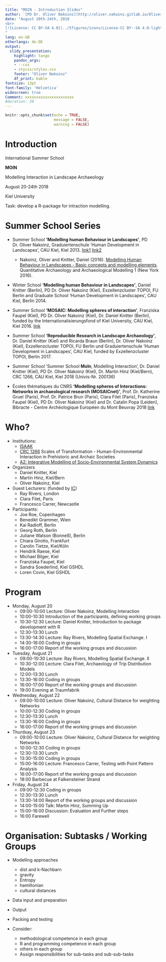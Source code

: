 ```yaml
---
title: "MOIN - Introduction Slides"
author: '[PD Dr. Oliver Nakoinz](http://oliver.nakoinz.gitlab.io/OliverNakoinz/), Dr. Daniel Knitter, Dr. Martin Hinz'
date: "August 20th-24th, 2018
<br> 
[![License: CC BY-SA 4.0](../5figures/icons/License-CC BY--SA 4.0-lightgrey.svg)](https://creativecommons.org/licenses/by-sa/4.0/)
"
lang: en-GB
otherlangs: de-DE
output:
  slidy_presentation:
    highlight: tango
    pandoc_args:
    - --css
    - stycss/styles.css
    footer: "Oliver Nakoinz"
    df_print: kable
fontsize: 13pt
font-family: 'Helvetica'
widescreen: true
Comment: xxxxxxxxxxxxxxxxxxxxxx
#duration: 30
---
```



```r
knitr::opts_chunk$set(echo = TRUE,
                      message = FALSE,
                      warning = FALSE)
```

# Introduction

<div class="column-left">
International Summer School

**MOIN**

Modelling Interaction in Landscape Archaeology

August 20-24th 2018

Kiel University

</div>

<div class="column-right">

Task: develop a R-package for intraction modelling.

</div>

# Summer School Series

- Summer School **'Modelling human Behaviour in Landscapes'**, PD Dr. Oliver Nakoinz, Graduiertenschule 'Human Development in Landscapes', CAU Kiel, Kiel 2013. [link1](http://www.gshdl.uni-kiel.de/news/modelling-summer-school-kickoff/) [link2](http://www.gshdl.uni-kiel.de/news/modelling-summer-school-resume/)
    - Nakoinz, Oliver and Knitter, Daniel (2016). [Modelling Human Behaviour in Landscapes - Basic concepts and modelling elements](http://www.springer.com/de/book/9783319295367). Quantitative Archaeology and Archaeological Modelling 1 (New York 2016).

- Winter School **'Modelling human Behaviour in Landscapes'**, Daniel Knitter (Berlin), PD Dr. Oliver Nakoinz (Kiel), Exzellenzcluster TOPOI, FU Berlin and Graduate School 'Human Development in Landscapes', CAU Kiel, Berlin 2014.

- Summer School **'MOSAIC: Modelling spheres of interaction'**, Franziska Faupel (Kiel), PD Dr. Oliver Nakoinz (Kiel), Dr. Daniel Knitter (Berlin), funded by the Internationalisierungsfond of Kiel University, CAU Kiel, Kiel 2016. [link](https://www.ufg.uni-kiel.de/de/aktuelles/events/tagungen-ausstellungen/mosaic2016)

- Summer School **'Reproducible Research in Landscape Archaeology'**, Dr. Daniel Knitter (Kiel) and Ricarda Braun (Berlin), Dr. Oliver Nakoinz (Kiel), Exzellenzcluster TOPOI, FU Berlin und  Graduiertenschule 'Human Development in Landscapes', CAU Kiel, funded by Exzellenzcluster TOPOI, Berlin 2017.

- Summer School 'Summer School **MoIn**, Modelling Interaction', Dr. Daniel Knitter (Kiel), PD Dr. Oliver Nakoinz (Kiel), Dr. Martin Hinz (Kiel/Bern), CRC 1266, CAU Kiel, Kiel 2018 (Univis-Nr. 200136)

- Écoles thématiques du CNRS **'Modelling spheres of Interactions: Networks in archaeological research (MOSAICnet)'**, Prof. Dr. Katherine Gruel (Paris), Prof. Dr. Patrice Brun (Paris), Clara Filet (Paris), Franziska Faupel (Kiel), PD Dr. Oliver Nakoinz (Kiel) and Dr. Catalin Popa (Leiden), Bibracte - Centre Archéologique Européen du Mont Beuvray 2018 [link](https://www.ufg.uni-kiel.de/de/aktuelles/events/tagungen-ausstellungen/mosaic2018)


# Who?

- Institutions:
    - [ISAAK](https://isaakiel.github.io)
    - [CRC 1266](http://www.sfb1266.uni-kiel.de/de/sfb-1266-transformationsdimensionen)  Scales of Transformation - Human-Environmental Interaction in Prehistoric and Archaic Societies
    - [A2: Integrative Modelling of Socio-Environmental System Dynamics](http://www.sfb1266.uni-kiel.de/en/projects/cluster-a-theory-and-modelling/a2-intergrative-modelling)

- Organizers
    - Daniel Knitter, Kiel
    - Martin Hinz, Kiel/Bern
    - Oliver Nakoinz, Kiel
- Guest Lecturers: (funded by [IC](https://www.international.uni-kiel.de/en?set_language=en))
    - Ray Rivers,  London
    - Clara Filet,  Paris
    - Francesco Carrer, Newcastle
- Participants:
    - Joe Roe, Copenhagen  
    - Benedikt Grammer, Wien      
    - Kai Radloff,  Berlin
    - Georg Roth,  Berlin   
    - Juliane Watson (Bonneß), Berlin
    - Chiara Girotto, Frankfurt
    - Carolin Tietze, Kiel/Köln
    - Hendrik Raese, Kiel 
    - Michael Bilger, Kiel
    - Franziska Faupel, Kiel
    - Sandra Soederlind, Kiel GSHDL
    - Loren Covin, Kiel GSHDL

# Program

- Monday, August 20
    - 09:00-10:00 Lecture: Oliver Nakoinz, Modelling Interaction
    - 10:00-10:30 Introduction of the participants, defining working groups
    - 10:30-12:30 Lecture: Daniel Knitter, Introduction to package development with R
    - 12:30-13:30 Lunch
    - 13:30-14:30 Lecture: Ray Rivers, Modelling Spatial Exchange. I
    - 14:30-16:00 Coding in groups
    - 16:00-17:00 Report of the working groups and discussion
- Tuesday, August 21
    - 09:00-10:30 Lecture: Ray Rivers, Modelling Spatial Exchange. II 
    - 10:30-12:00 Lecture: Clara Filet, Archaeology of Trip Distribution Models
    - 12:00-13:30 Lunch
    - 13:30-16:00 Coding in groups
    - 16:00-17:00 Report of the working groups and discussion
    - 19:00 Evening at Traumfabrik
- Wednesday, August 22
    - 09:00-10:00 Lecture: Oliver Nakoinz, Cultural Distance for weighting Networks
    - 10:00-12:30 Coding in groups
    - 12:30-13:30 Lunch
    - 13:30-16:00 Coding in groups
    - 16:00-17:00 Report of the working groups and discussion

- Thurdsay, August 23
    - 09:00-10:00 Lecture: Oliver Nakoinz, Cultural Distance for weighting Networks
    - 10:00-12:30 Coding in groups
    - 12:30-13:30 Lunch
    - 13:30-15:00 Coding in groups
    - 15:00-16:00 Lecture: Francesco Carrer, Testing with Point Pattern Analysis
    - 16:00-17:00 Report of the working groups and discussion
    - 18:00 Barbecue at Falkensteiner Strand
- Friday, August 24
    - 09:00-12:30 Coding in groups
    - 12:30-13:30 Lunch
    - 13:30-14:00 Report of the working groups and discussion
    - 14:00-15:00 Talk: Martin Hinz, Summing Up
    - 15:00-16:00 Discussion: Evaluation and Further steps 
    - 16:00 Farewell

# Organisation: Subtasks / Working Groups

- Modelling approaches
    - dist and k-Nachbarn
    - gravity
    - Entropy
    - hamiltonian
    - cultural distances
- Data input and preparation
- Output
- Packing and testing

- Consider:
    - methodological competence in each group
    - R and programming competence in each group
    - others in each group
    - Assign responsibilities for sub-tasks and sub-sub-tasks